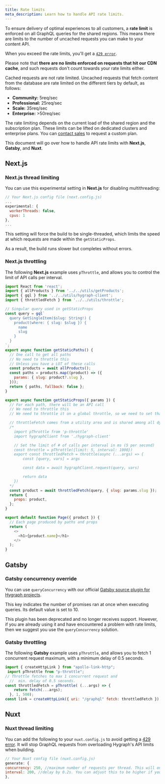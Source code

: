 ```yaml
---
title: Rate limits
meta_description: Learn how to handle API rate limits.
---
```


To ensure delivery of optimal experiences to all customers, a **rate limit** is enforced on all GraphQL queries for the shared regions. This means there are limits to the number of uncached requests you can make to your content API.

When you exceed the rate limits, you'll get a [`429 error`](/docs/api-reference/basics/errors#429-too-many-requests).

<Card theme="warning">

Please note that **there are no limits enforced on requests that hit our CDN cache**, and such requests don't count towards your rate limits either.

Cached requests are not rate limited. Uncached requests that fetch content from the database are rate limited on the different tiers by default, as follows:

- **Community:** 5req/sec
- **Professional:** 25req/sec
- **Scale:** 35req/sec
- **Enterprise:** >50req/sec

</Card>

<Card theme="info">

The rate limiting depends on the current load of the shared region and the subscription plan. These limits can be lifted on dedicated clusters and enterprise plans. You can [contact sales](/contact) to request a custom plan.

</Card>

This document will go over how to handle API rate limits with **Next.js**, **Gatsby**, and **Nuxt**.

## Next.js

### Next.js thread limiting

You can use this experimental setting in **Next.js** for disabling multithreading:

```js
// Your Next.js config file (next.config.js)
...
experimental: {
  workerThreads: false,
  cpus: 1
},
...
```

This setting will force the build to be single-threaded, which limits the speed at which requests are made within the `getStaticProps`.

As a result, the build runs slower but completes without errors.

### Next.js throttling

The following **Next.js** example uses `pThrottle`, and allows you to control the limit of API calls per interval.

```js
import React from 'react';
import { allProducts } from '../../utils/getProducts';
import { gql } from '../../utils/hygraph-client';
import { throttledFetch } from '../../utils/throttle';

// Singular query used in getStaticProps
const query = gql`
  query GetSingleItem($slug: String!) {
    product(where: { slug: $slug }) {
      name
      slug
    }
  }
`;
export async function getStaticPaths() {
  // One call to get all paths
  // No need to throttle this
  // Unless you have a LOT of these calls
  const products = await allProducts();
  const paths = products.map((product) => ({
    params: { slug: product?.slug },
  }));
  return { paths, fallback: false };
}

export async function getStaticProps({ params }) {
  // For each path, there will be an API call
  // We need to throttle this
  // We need to throttle it on a global throttle, so we need to set that externally

  // throttleFetch comes from a utility area and is shared among all dynamic route files
  /*
    import pThrottle from 'p-throttle'
    import hygraphClient from './hygraph-client'

    // Set the limit of # of calls per interval in ms (5 per second)
    const throttle = pThrottle({limit: 5, interval: 1000})
    export const throttledFetch = throttle(async (...args) => {
        const [query, vars] = args

        const data = await hygraphClient.request(query, vars)

        return data
    })
  */
  const product = await throttledFetch(query, { slug: params.slug });
  return {
    props: product,
  };
}

export default function Page({ product }) {
  // Each page produced by paths and props
  return (
    <>
      <h1>{product.name}</h1>
    </>
  );
}
```

## Gatsby

### Gatsby concurrency override

You can use `queryConcurrency` with our official [Gatsby source plugin for Hygraph projects](https://github.com/hygraph/gatsby-source-graphcms#options).

This key indicates the number of promises ran at once when executing queries. Its default value is set to 10.

<Card theme="warning">

This plugin has been deprecated and no longer receives support. However, if you are already using it and have encountered a problem with rate limits, then we suggest you use the `queryConcurrency` solution.

</Card>

### Gatsby throttling

The following **Gatsby** example uses `pThrottle`, and allows you to fetch 1 concurrent request maximum, with a minimum delay of 0.5 seconds.

```js
import { createHttpLink } from "apollo-link-http";
 import pThrottle from "p-throttle";
// Throttle fetches to max 1 concurrent request and
  //  min. delay of 0.5 seconds.
const throttledFetch = pThrottle( (...args) => {
    return fetch(...args);
  }, 1, 500);
const link = createHttpLink({ uri: "/graphql" fetch: throttledFetch });
```

## Nuxt

### Nuxt thread limiting

You can add the following to your `nuxt.config.js` to avoid getting a [429 error](/docs/api-reference/basics/errors#429-too-many-requests). It will stop GraphQL requests from overloading Hygraph's API limits when building.

```js
// Your Nuxt config file (nuxt.config.js)
generate: {
concurrency: 250, //maximum number of requests per thread. This will only build 250 at a time based on the api rate limit
interval: 200, //delay by 0.2s. You can adjust this to be higher if you still run into issues
},
```

&nbsp;

&nbsp;
